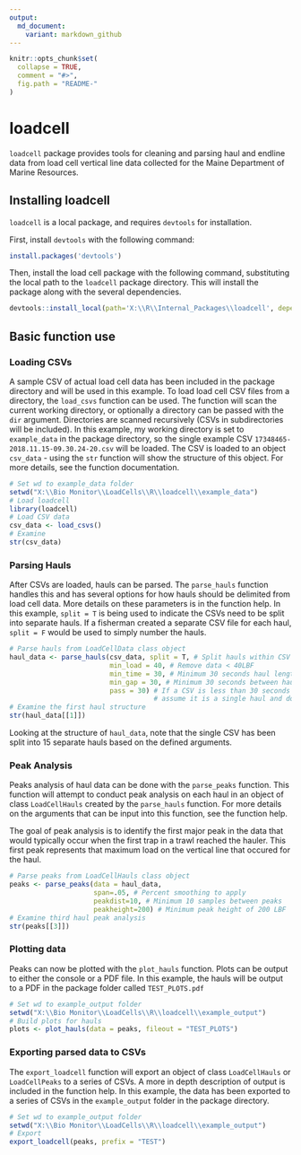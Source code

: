 ```yaml
---
output:
  md_document:
    variant: markdown_github
---
```


<!-- README.md is generated from README.Rmd. Please edit that file -->

```r
knitr::opts_chunk$set(
  collapse = TRUE,
  comment = "#>",
  fig.path = "README-"
)
```

# loadcell

`loadcell` package provides tools for cleaning and parsing haul and endline data from load cell vertical line data collected for the Maine Department of Marine Resources.

## Installing loadcell

`loadcell` is a local package, and requires `devtools` for installation.

First, install `devtools` with the following command:

```r
install.packages('devtools')
``` 

Then, install the load cell package with the following command, substituting the local path to the `loadcell` package directory. This will install the package along with the several dependencies. 

```r
devtools::install_local(path='X:\\R\\Internal_Packages\\loadcell', dependencies = T)
``` 

## Basic function use

### Loading CSVs

A sample CSV of actual load cell data has been included in the package directory and will be used in this example. To load load cell CSV files from a directory, the `load_csvs` function can be used. The function will scan the current working directory, or optionally a directory can be passed with the `dir` argument. Directories are scanned recursively (CSVs in subdirectories will be included). In this example, my working directory is set to `example_data` in the package directory, so the single example CSV `17348465-2018.11.15-09.30.24-20.csv` will be loaded. The CSV is loaded to an object `csv_data` - using the `str` function will show the structure of this object. For more details, see the function documentation.

```r
# Set wd to example_data folder
setwd("X:\\Bio Monitor\\LoadCells\\R\\loadcell\\example_data")
# Load loadcell
library(loadcell)
# Load CSV data
csv_data <- load_csvs()
# Examine
str(csv_data)
```

### Parsing Hauls

After CSVs are loaded, hauls can be parsed. The `parse_hauls` function handles this and has several options for how hauls should be delimited from load cell data. More details on these parameters is in the function help. In this example, `split = T` is being used to indicate the CSVs need to be split into separate hauls. If a fisherman created a separate CSV file for each haul, `split = F` would be used to simply number the hauls.

```r
# Parse hauls from LoadCellData class object
haul_data <- parse_hauls(csv_data, split = T, # Split hauls within CSV
                         min_load = 40, # Remove data < 40LBF
                         min_time = 30, # Minimum 30 seconds haul length
                         min_gap = 30, # Minimum 30 seconds between hauls
                         pass = 30) # If a CSV is less than 30 seconds long,
                                    # assume it is a single haul and do not split
# Examine the first haul structure
str(haul_data[[1]])
```

Looking at the structure of `haul_data`, note that the single CSV has been split into 15 separate hauls based on the defined arguments.

### Peak Analysis

Peaks analysis of haul data can be done with the `parse_peaks` function. This function will attempt to conduct peak analysis on each haul in an object of class `LoadCellHauls` created by the `parse_hauls` function. For more details on the arguments that can be input into this function, see the function help.

The goal of peak analysis is to identify the first major peak in the data that would typically occur when the first trap in a trawl reached the hauler. This first peak represents that maximum load on the vertical line that occured for the haul.

```r
# Parse peaks from LoadCellHauls class object
peaks <- parse_peaks(data = haul_data, 
                     span=.05, # Percent smoothing to apply
                     peakdist=10, # Minimum 10 samples between peaks
                     peakheight=200) # Minimum peak height of 200 LBF
# Examine third haul peak analysis
str(peaks[[3]])
```

### Plotting data

Peaks can now be plotted with the `plot_hauls` function. Plots can be output to either the console or a PDF file. In this example, the hauls will be output to a PDF in the package folder called `TEST_PLOTS.pdf`

```r
# Set wd to example_output folder
setwd("X:\\Bio Monitor\\LoadCells\\R\\loadcell\\example_output")
# Build plots for hauls
plots <- plot_hauls(data = peaks, fileout = "TEST_PLOTS")
```

### Exporting parsed data to CSVs

The `export_loadcell` function will export an object of class `LoadCellHauls` or `LoadCellPeaks` to a series of CSVs. A more in depth description of output is included in the function help. In this example, the data has been exported to a series of CSVs in the `example_output` folder in the package directory.

```r
# Set wd to example_output folder
setwd("X:\\Bio Monitor\\LoadCells\\R\\loadcell\\example_output")
# Export
export_loadcell(peaks, prefix = "TEST")
```
